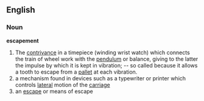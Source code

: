 == English ==
=== Noun ===
'''escapement'''
# The [[contrivance]] in a timepiece (winding wrist watch) which connects the train of wheel work with the [[pendulum]] or balance, giving to the latter the impulse by which it is kept in vibration; -- so called because it allows a tooth to escape from a [[pallet]] at each vibration.
# a mechanism found in devices such as a typewriter or printer which controls [[lateral]] motion of the [[carriage]]
# an [[escape]] or means of escape
{{Webster}}